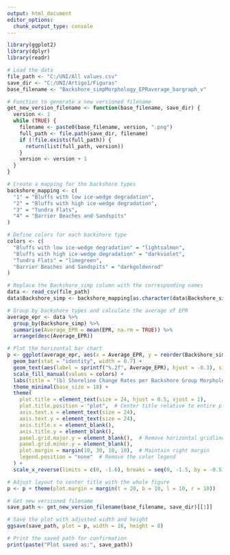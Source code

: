 ```yaml
---
output: html_document
editor_options: 
  chunk_output_type: console
---
```

```r
library(ggplot2)
library(dplyr)
library(readr)
```


```r
# Load the data
file_path <- "C:/UNI/All values.csv"
save_dir <- "C:/UNI/Artigo1/Figuras"
base_filename <- "Backshore_simpMorphology_EPRaverage_bargraph_v"

# Function to generate a new versioned filename
get_new_version_filename <- function(base_filename, save_dir) {
  version <- 1
  while (TRUE) {
    filename <- paste0(base_filename, version, ".png")
    full_path <- file.path(save_dir, filename)
    if (!file.exists(full_path)) {
      return(list(full_path, version))
    }
    version <- version + 1
  }
}

# Create a mapping for the backshore types
backshore_mapping <- c(
  "1" = "Bluffs with low ice-wedge degradation",
  "2" = "Bluffs with high ice-wedge degradation",
  "3" = "Tundra Flats",
  "4" = "Barrier Beaches and Sandspits"
)

# Define colors for each backshore type
colors <- c(
  "Bluffs with low ice-wedge degradation" = "lightsalmon",
  "Bluffs with high ice-wedge degradation" = "darkviolet",
  "Tundra Flats" = "limegreen",
  "Barrier Beaches and Sandspits" = "darkgoldenrod"
)

# Replace the Backshore_simp column with the corresponding names
data <- read_csv(file_path)
data$Backshore_simp <- backshore_mapping[as.character(data$Backshore_simp)]

# Group by backshore types and calculate the average of EPR
average_epr <- data %>%
  group_by(Backshore_simp) %>%
  summarise(Average_EPR = mean(EPR, na.rm = TRUE)) %>%
  arrange(desc(Average_EPR))
```


```r
# Plot the horizontal bar chart
p <- ggplot(average_epr, aes(x = Average_EPR, y = reorder(Backshore_simp, -Average_EPR), fill = Backshore_simp)) +
  geom_bar(stat = "identity", width = 0.7) +
  geom_text(aes(label = sprintf("%.2f", Average_EPR), hjust = -0.3), size = 9) +  # Adjust hjust for more space
  scale_fill_manual(values = colors) +
  labs(title = "(b) Shoreline Change Rates per Backshore Group Morphology (1950-2020)") +
  theme_minimal(base_size = 18) +
  theme(
    plot.title = element_text(size = 24, hjust = 0.5, vjust = 1),
    plot.title.position = "plot",  # Center title relative to entire plot
    axis.text.x = element_text(size = 24),
    axis.text.y = element_text(size = 24),
    axis.title.x = element_blank(),
    axis.title.y = element_blank(),
    panel.grid.major.y = element_blank(),  # Remove horizontal gridlines
    panel.grid.minor.y = element_blank(),
    plot.margin = margin(10, 30, 10, 10),  # Maintain right margin
    legend.position = "none"  # Remove the color legend
  ) +
  scale_x_reverse(limits = c(0, -1.6), breaks = seq(0, -1.5, by = -0.5))  # Set x-axis range and ticks

# Adjust layout to center title with the whole figure
p <- p + theme(plot.margin = margin(t = 20, b = 10, l = 10, r = 10))

# Get new versioned filename
save_path <- get_new_version_filename(base_filename, save_dir)[[1]]

# Save the plot with adjusted width and height
ggsave(save_path, plot = p, width = 16, height = 8)

# Print the saved path for confirmation
print(paste("Plot saved as:", save_path))
```


```r
```


```r
```

